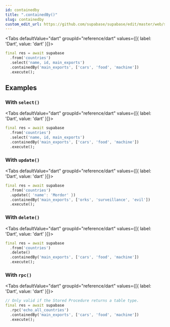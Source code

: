 ```yaml
---
id: containedby
title: ".containedBy()"
slug: containedby
custom_edit_url: https://github.com/supabase/supabase/edit/master/web/spec/dart.yml
---
```





<Tabs
  defaultValue="dart"
  groupId="reference/dart"
  values={[{ label: 'Dart', value: 'dart' }]}>

<TabItem value="dart">

```dart
final res = await supabase
  .from('countries')
  .select('name, id, main_exports')
  .containedBy('main_exports', ['cars', 'food', 'machine'])
  .execute();
```


</TabItem>

</Tabs>

















## Examples

### With `select()`



<Tabs
  defaultValue="dart"
  groupId="reference/dart"
  values={[{ label: 'Dart', value: 'dart' }]}>

<TabItem value="dart">

```dart
final res = await supabase
  .from('countries')
  .select('name, id, main_exports')
  .containedBy('main_exports', ['cars', 'food', 'machine'])
  .execute();
```


</TabItem>

</Tabs>

### With `update()`



<Tabs
  defaultValue="dart"
  groupId="reference/dart"
  values={[{ label: 'Dart', value: 'dart' }]}>

<TabItem value="dart">

```dart
final res = await supabase
  .from('countries')
  .update({ 'name': 'Mordor' })
  .containedBy('main_exports', ['orks', 'surveillance', 'evil'])
  .execute();
```


</TabItem>

</Tabs>

### With `delete()`



<Tabs
  defaultValue="dart"
  groupId="reference/dart"
  values={[{ label: 'Dart', value: 'dart' }]}>

<TabItem value="dart">

```dart
final res = await supabase
  .from('countries')
  .delete()
  .containedBy('main_exports', ['cars', 'food', 'machine'])
  .execute();
```


</TabItem>

</Tabs>

### With `rpc()`



<Tabs
  defaultValue="dart"
  groupId="reference/dart"
  values={[{ label: 'Dart', value: 'dart' }]}>

<TabItem value="dart">

```dart
// Only valid if the Stored Procedure returns a table type.
final res = await supabase
  .rpc('echo_all_countries')
  .containedBy('main_exports', ['cars', 'food', 'machine'])
  .execute();
```


</TabItem>

</Tabs>